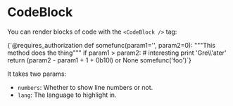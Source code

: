 
<Meta title="Atom/CodeBlock" component={CodeBlock} />

# CodeBlock

You can render blocks of code with the `<CodeBlock />` tag:

<Preview>
  <Story name="CodeBlock">
    <CodeBlock lang="python" numbers={true}>
      {`@requires_authorization
def somefunc(param1='', param2=0):
  """This method does the thing"""
  if param1 > param2: # interesting
    print 'Gre\\'ater'
  return (param2 - param1 + 1 + 0b10l) or None
somefunc('foo')`}
    </CodeBlock>
  </Story>
</Preview>

It takes two params:

- `numbers`: Whether to show line numbers or not.
- `lang`: The language to highlight in.
